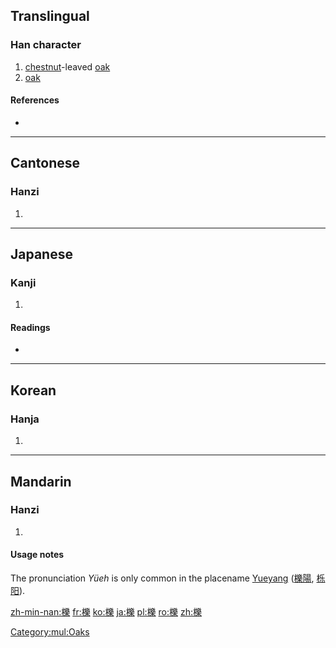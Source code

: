 {{also|栎}}
==Translingual==

===Han character===
{{Han char|rn=75|rad=木|as=15|sn=19|four=4299<sub>4</sub>|canj=木女戈木 (DVID)}}

# [[chestnut]]-leaved [[oak]]
# [[oak]]

====References====
* {{Han ref|kx=0560.300|dkj=15823|dj=0949.270|hdz=21314.090|uh=6ADF|ud=27359|bh=F252|bd=62034}}

[[Category:mul:Oaks]]

----

==Cantonese==

===Hanzi===
{{yue-hanzi|jyut=|y=lik1|sim=栎}}

# {{defn|lang=yue|sort=木15}}

----

==Japanese==

===Kanji===
{{ja-kanji|grade=|rs=木15}}

# {{defn|lang=ja|sort=木15}}

====Readings====
* {{ja-readings|on=[[れき]] (reki), [[ろう]] (rō)|kun=[[くぬぎ]] (kunugi)}}

----

==Korean==

===Hanja===
{{ko-hanja|hangeul=[[력]]>[[역]]|eumhun=|rv=ryeok>yeok|mr=ryŏk>yŏk|y=lyek>yek}}

# {{defn|lang=ko|sort=木15}}

----

==Mandarin==

===Hanzi===
{{cmn-hanzi|sim=栎|pin=[[lì]] ([[li4]]), [[Yuè]]|wg=li<sup>4</sup>, Yüeh<sup>4</sup>}}

# {{defn|lang=cmn|sort=木15}}

====Usage notes====
The pronunciation ''Yüeh'' is only common in the placename [[Yueyang]] ([[櫟陽]], [[栎阳]]).

[[zh-min-nan:櫟]]
[[fr:櫟]]
[[ko:櫟]]
[[ja:櫟]]
[[pl:櫟]]
[[ro:櫟]]
[[zh:櫟]]